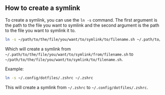 ## How to create a symlink

To create a symlink, you can use the `ln -s` command. The first argument is the path to the file you want to symlink and the second argument is the path to the file you want to symlink it to.

```bash
ln -s ~/path/to/the/file/you/want/to/symlink/to/filename.sh ~/.path/to/the/file/you/want/to/symlink/from/filename.sh
```

Which will create a symlink from `~/.path/to/the/file/you/want/to/symlink/from/filename.sh` to `~/path/to/the/file/you/want/to/symlink/to/filename.sh`.

Example:

```bash
ln -s ~/.config/dotfiles/.zshrc ~/.zshrc
```

This will create a symlink from `~/.zshrc` to `~/.config/dotfiles/.zshrc`.
